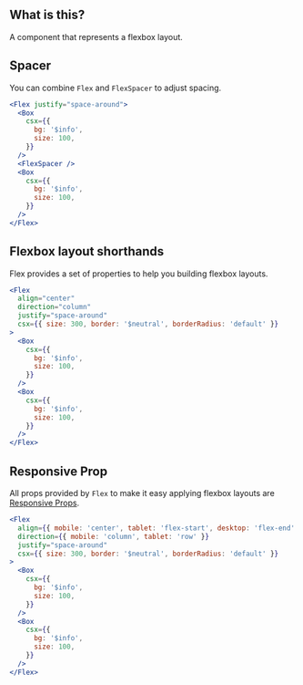 
<IntroSection>

## What is this?

A component that represents a flexbox layout.

</IntroSection>

<Section hasExplanation>

## Spacer

You can combine `Flex` and `FlexSpacer` to adjust spacing.

```jsx live
<Flex justify="space-around">
  <Box
    csx={{
      bg: '$info',
      size: 100,
    }}
  />
  <FlexSpacer />
  <Box
    csx={{
      bg: '$info',
      size: 100,
    }}
  />
</Flex>
```

</Section>

<Section hasExplanation>

## Flexbox layout shorthands

Flex provides a set of properties to help you building flexbox layouts.

```jsx live
<Flex
  align="center"
  direction="column"
  justify="space-around"
  csx={{ size: 300, border: '$neutral', borderRadius: 'default' }}
>
  <Box
    csx={{
      bg: '$info',
      size: 100,
    }}
  />
  <Box
    csx={{
      bg: '$info',
      size: 100,
    }}
  />
</Flex>
```

</Section>

<Section hasExplanation>

## Responsive Prop

All props provided by `Flex` to make it easy applying flexbox layouts are [Responsive Props](/next/introduction/developing/styling#responsive-prop).

```jsx live
<Flex
  align={{ mobile: 'center', tablet: 'flex-start', desktop: 'flex-end' }}
  direction={{ mobile: 'column', tablet: 'row' }}
  justify="space-around"
  csx={{ size: 300, border: '$neutral', borderRadius: 'default' }}
>
  <Box
    csx={{
      bg: '$info',
      size: 100,
    }}
  />
  <Box
    csx={{
      bg: '$info',
      size: 100,
    }}
  />
</Flex>
```

</Section>
